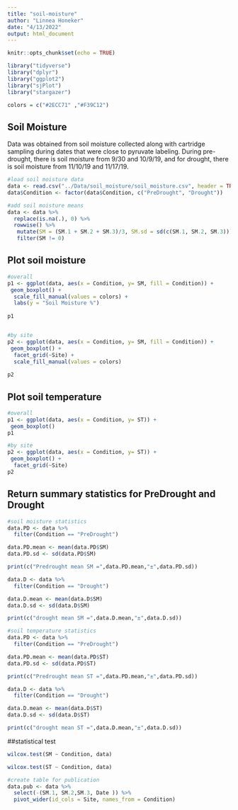 ```yaml
---
title: "soil-moisture"
author: "Linnea Honeker"
date: "4/13/2022"
output: html_document
---
```


```r
knitr::opts_chunk$set(echo = TRUE)

library("tidyverse")
library("dplyr")
library("ggplot2")
library("sjPlot")
library("stargazer")

colors = c("#2ECC71" ,"#F39C12")

```

## Soil Moisture
Data was obtained from soil moisture collected along with cartridge sampling during dates that were close to pyruvate labeling. During pre-drought, there is soil moisture from 9/30 and 10/9/19, and for drought, there is soil moisture from 11/10/19 and 11/17/19.

```r
#load soil moisture data
data <- read.csv("../Data/soil_moisture/soil_moisture.csv", header = TRUE)
data$Condition <- factor(data$Condition, c("PreDrought", "Drought"))

#add soil moisture means
data <- data %>%
  replace(is.na(.), 0) %>%
  rowwise() %>%
   mutate(SM = (SM.1 + SM.2 + SM.3)/3, SM.sd = sd(c(SM.1, SM.2, SM.3))) %>%
   filter(SM != 0)
```

## Plot soil moisture


```r
#overall 
p1 <- ggplot(data, aes(x = Condition, y= SM, fill = Condition)) +
 geom_boxplot() +
  scale_fill_manual(values = colors) +
  labs(y = "Soil Moisture %")
  
p1


#by site
p2 <- ggplot(data, aes(x = Condition, y= SM, fill = Condition)) +
 geom_boxplot() +
  facet_grid(~Site) +
  scale_fill_manual(values = colors)
  
p2
```

## Plot soil temperature
```r
#overall 
p1 <- ggplot(data, aes(x = Condition, y= ST)) +
 geom_boxplot() 
p1

#by site
p2 <- ggplot(data, aes(x = Condition, y= ST)) +
 geom_boxplot() +
  facet_grid(~Site)
p2
```

## Return summary statistics for PreDrought and Drought
```r
#soil moisture statistics
data.PD <- data %>%
  filter(Condition == "PreDrought") 

data.PD.mean <- mean(data.PD$SM)
data.PD.sd <- sd(data.PD$SM)

print(c("Predrought mean SM =",data.PD.mean,"±",data.PD.sd))

data.D <- data %>%
  filter(Condition == "Drought") 

data.D.mean <- mean(data.D$SM)
data.D.sd <- sd(data.D$SM)

print(c("drought mean SM =",data.D.mean,"±",data.D.sd))

#soil temperature statistics
data.PD <- data %>%
  filter(Condition == "PreDrought") 

data.PD.mean <- mean(data.PD$ST)
data.PD.sd <- sd(data.PD$ST)

print(c("Predrought mean ST =",data.PD.mean,"±",data.PD.sd))

data.D <- data %>%
  filter(Condition == "Drought") 

data.D.mean <- mean(data.D$ST)
data.D.sd <- sd(data.D$ST)

print(c("drought mean ST =",data.D.mean,"±",data.D.sd))

```

##statistical test

```r
wilcox.test(SM ~ Condition, data)

wilcox.test(ST ~ Condition, data)


```

```r
#create table for publication
data.pub <- data %>%
  select(-(SM.1, SM.2,SM.3, Date )) %>%
  pivot_wider(id_cols = Site, names_from = Condition)
  

```

